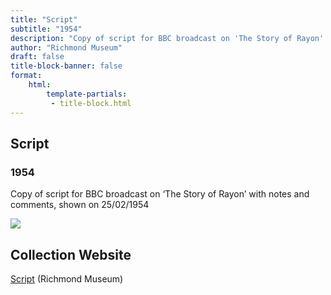 ```yaml
---
title: "Script"
subtitle: "1954"
description: "Copy of script for BBC broadcast on 'The Story of Rayon' with notes and comments, shown on 25/02/1954"
author: "Richmond Museum"
draft: false
title-block-banner: false
format:
    html:
        template-partials:
         - title-block.html
---
```

## Script
### 1954
Copy of script for BBC broadcast on 'The Story of Rayon' with notes and comments, shown on 25/02/1954

::: {.column-margin}
<img src="/full/400,/0/default.jpg">

:::

## Collection Website
<a href="https://ehive.com/collections/6274/objects/635949/the-story-of-rayon-script"/>Script</a> (Richmond Museum)
